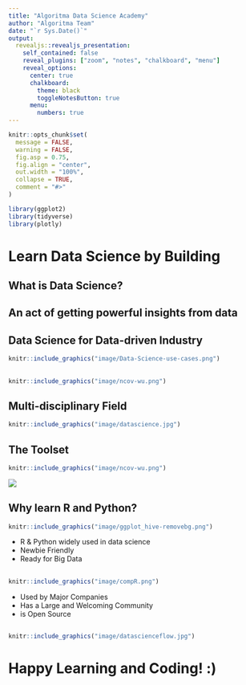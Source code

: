 ```yaml
---
title: "Algoritma Data Science Academy"
author: "Algoritma Team"
date: "`r Sys.Date()`"
output: 
  revealjs::revealjs_presentation:
    self_contained: false
    reveal_plugins: ["zoom", "notes", "chalkboard", "menu"]
    reveal_options:
      center: true
      chalkboard: 
        theme: black
        toggleNotesButton: true
      menu:
        numbers: true
---
```


```r
knitr::opts_chunk$set(
  message = FALSE,
  warning = FALSE,
  fig.asp = 0.75,
  fig.align = "center",
  out.width = "100%",
  collapse = TRUE,
  comment = "#>"
)

library(ggplot2)
library(tidyverse)
library(plotly)

```

# Learn Data Science by Building

## **What is Data Science?**

## An act of getting **powerful insights** from data

## **Data Science for Data-driven Industry**

<style>
.reveal section img { background:none; border:none; box-shadow:none; }
</style>

```r
knitr::include_graphics("image/Data-Science-use-cases.png")
```


##
```r
knitr::include_graphics("image/ncov-wu.png")
```


## **Multi-disciplinary Field**

```r
knitr::include_graphics("image/datascience.jpg")
```

## **The Toolset**

```r
knitr::include_graphics("image/ncov-wu.png")
```

![](image/rnpy.PNG)

## Why learn R and Python?

```r
knitr::include_graphics("image/ggplot_hive-removebg.png")
```


* R & Python widely used in data science 
* Newbie Friendly
* Ready for Big Data

##

```r
knitr::include_graphics("image/compR.png")
```



* Used by Major Companies
* Has a Large and Welcoming Community
* is Open Source

## 

```r
knitr::include_graphics("image/datascienceflow.jpg")
```


# Happy Learning and Coding! :)
